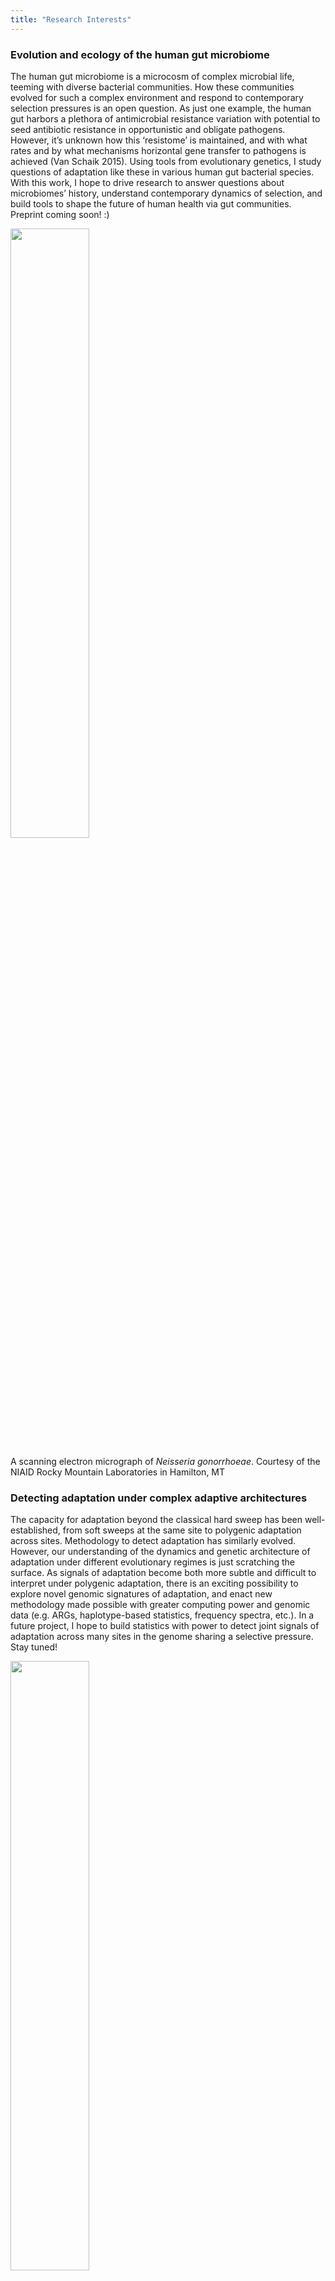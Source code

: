 ```yaml
---
title: "Research Interests"
---
```


### Evolution and ecology of the human gut microbiome

The human gut microbiome is a microcosm of complex microbial life, teeming with diverse bacterial communities. How these communities evolved for such a complex environment and respond to contemporary selection pressures is an open question. As just one example, the human gut harbors a plethora of antimicrobial resistance variation with potential to seed antibiotic resistance in opportunistic and obligate pathogens. However, it's unknown how this 'resistome' is maintained, and with what rates and by what mechanisms horizontal gene transfer to pathogens is achieved (Van Schaik 2015). Using tools from evolutionary genetics, I study questions of adaptation like these in various human gut bacterial species. With this work, I hope to drive research to answer questions about microbiomes' history, understand contemporary dynamics of selection, and build tools to shape the future of human health via gut communities. Preprint coming soon! :)

::: {.center-figure}
![](media/neisseria_gonn_NIAID.jpg){width=50% text-align=center}
:::

::: {.fig-caption }

A scanning electron micrograph of *Neisseria gonorrhoeae*. Courtesy of the NIAID Rocky Mountain Laboratories in Hamilton, MT

::: 



[comment]: (<> #### Population genetic inference: bridging theory to data)


[comment]: (While much population genetic theory has been developed on adaptive dynamics and genetic architecture in limited recombination regimes to the limit of clonality,  less focus has been paid to developing statistical methodology linking genetic signatures informative of specific evolutionary regimes. )

### Detecting adaptation under complex adaptive architectures

The capacity for adaptation beyond the classical hard sweep has been well-established, from soft sweeps at the same site to polygenic adaptation across sites. Methodology to detect adaptation has similarly evolved. However, our understanding of the dynamics and genetic architecture of adaptation under different evolutionary regimes is just scratching the surface. As signals of adaptation become both more subtle and difficult to interpret under polygenic adaptation, there is an exciting possibility to explore novel genomic signatures of  adaptation, and enact new methodology made possible with greater computing power and genomic data (e.g. ARGs, haplotype-based statistics, frequency spectra, etc.). In a future project, I hope to build statistics with power to detect joint signals of adaptation across many sites in the genome sharing a selective pressure. Stay tuned!


::: {.center-figure}
![](media/MK_test.png){width=50% text-align=center}
:::

::: {.fig-caption }

One of my favorite adaptation statistics from one of my favorite professors: the McDonald-Kreitman test 

(Image from Salvador-Martínez 2016).

::: 


### Statistical genetics of bacteria

Classic statistical genetics have (for the most part) been developed for populations of eukaryotic organisms, and there are few organisms so well-represented as bacterial species in classic experimental genetics. However, the plethora of bacterial data and a desire to map the genetic basis of heritable traits in bacteria have produced a lively field of bacterial statistical genetics. While interesting challenges remain in the mapping of non-single-site variation and ameliorating bacterial population structure for GWAS, there are a number of interesting applications for bacterial GWAS beyond the standard human repoitoire. In my undergraduate work at UChicago, I mapped the genetic basis of coinfection success for a dominant bacterial pathogen of *Arabidopsis thaliana* (preprint coming soon!). However, I believe the depth of bacterial sequences should allow the study of bacterial genetic architecture for different traits in natural populations of pathogens and other bacterial communities in great detail. Perhaps in the near future for me! 


::: {.center-figure}
![](media/coinfection_phenotype.png){width=50% text-align=center}
:::

::: {.fig-caption }

Luciferase counts for *p23.A7*, a dominant strain of the *Arabidopsis* pathogen *Pseudomonas viridiflava*. A figure for a future preprint? Oooh, how exciting! 

::: 



\

#### References

Salvador-Martínez, Irepan. "Estimating complexity and adaptation in the embryo: a statistical developmental biology approach." (2016).

Van Schaik, Willem. "The human gut resistome." Philosophical Transactions of the Royal Society B: Biological Sciences 370.1670 (2015): 20140087.
